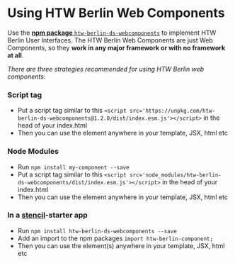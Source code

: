 
<Meta title="Usage"></Meta>

<htw-berlin-logo size="m" color="blue" href="https://www.npmjs.com/package/htw-berlin-ds-webcomponents"></htw-berlin-logo>

# Using HTW Berlin Web Components

Use the [**npm package** `htw-berlin-ds-webcomponents`](https://www.npmjs.com/package/htw-berlin-ds-webcomponents) to implement HTW Berlin User Interfaces. The HTW Berlin Web Components are just Web Components, so they **work in any major framework or with no framework at all**.

_There are three strategies recommended for using HTW Berlin web components:_

### Script tag

- Put a script tag similar to this `<script src='https://unpkg.com/htw-berlin-ds-webcomponents@1.2.0/dist/index.esm.js'></script>` in the head of your index.html
- Then you can use the element anywhere in your template, JSX, html etc

### Node Modules

- Run `npm install my-component --save`
- Put a script tag similar to this `<script src='node_modules/htw-berlin-ds-webcomponents/dist/index.esm.js'></script>` in the head of your index.html
- Then you can use the element anywhere in your template, JSX, html etc

### In a [stencil](https://stenciljs.com/)-starter app

- Run `npm install htw-berlin-ds-webcomponents --save`
- Add an import to the npm packages `import htw-berlin-component;`
- Then you can use the element(s) anywhere in your template, JSX, html etc

